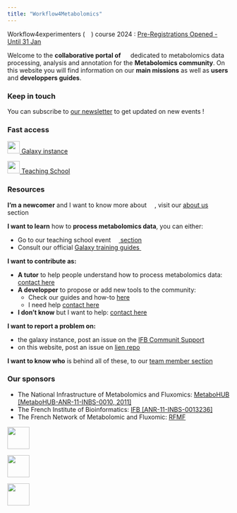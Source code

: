 ---
title: "Workflow4Metabolomics"
---

:::{.callout-important}
Workflow4experimenters (![](/images/W4E_icon.svg){height=1em}) course 2024  : [Pre-Registrations Opened - Until 31 Jan](https://workflow4metabolomics.org/W4E2024)
:::

Welcome to the **collaborative portal of** ![](/images/W4M_icon.svg){height=1em} dedicated to metabolomics data processing,
analysis and annotation for the **Metabolomics community**. On this website you will find information on our **main 
missions** as well as **users** and **developpers guides**.



### Keep in touch

You can subscribe to [our newsletter](https://groupes.france-bioinformatique.fr/sympa/subscribe/workflow4metabolomics-newsletter?previous_action=info) to get updated on new events !


### Fast access

::: {layout="[ -10, 20, -5, 20, -10]"}

[![](https://galaxyproject.org/images/galaxy-logos/galaxy_project_logo_square.png){height=2em} Galaxy instance](https://workflow4metabolomics.usegalaxy.fr/)

[![](/images/W4E_icon.svg){height=2em} Teaching School](https://workflow4metabolomics.org/W4E2024)

:::

### Resources


**I'm a newcomer** and I want to know more about ![](/images/W4M_icon.svg){height=1em}, visit our [about us](about.qmd) section

**I want to learn** how to **process metabolomics data**, you can either:

* Go to our teaching school event [![](/images/W4E_icon.svg){height=1em} section](TODO)
* Consult our official [Galaxy training guides ![](https://training.galaxyproject.org/training-material/assets/images/GTN-60px.png){height=1em}](https://training.galaxyproject.org/training-material/topics/metabolomics/)

**I want to contribute as:**

* **A tutor** to help people understand how to process metabolomics data: [contact here](TODO)  
*  **A developper** to propose or add new tools to the community:
    + Check our guides and how-to [here](TODO)  
    +  I need help [contact here](TODO)  
* **I don't know** but I want to help: [contact here](TODO)  

**I want to report a problem on:**

* the galaxy instance, post an issue on the [IFB Communit Support](https://community.france-bioinformatique.fr/c/workflow4metabolomics/10)
* on this website, post an issue on [lien repo](TODO)


**I want to know who** is behind all of these, to our [team member section](listing_team.qmd)


### Our sponsors

* The National Infrastructure of Metabolomics and Fluxomics: [MetaboHUB [MetaboHUB-ANR-11-INBS-0010, 2011]](https://www.metabohub.fr/)
* The French Institute of Bioinformatics: [IFB [ANR-11-INBS-0013236]](https://www.france-bioinformatique.fr/)
* The French Network of Metabolomic and Fluxomic: [RFMF](https://www.rfmf.fr/)

::: {layout-ncol=3 layout-valign="center"}

[![](https://www.metabohub.fr/media/752){height=50}](https://www.metabohub.fr/)

[![](https://www.france-bioinformatique.fr/wp-content/uploads/logo-ifb-couleur.svg){height=50}](https://www.france-bioinformatique.fr/)

[![](https://www.rfmf.fr/wp-content/uploads/2020/06/logo_seul.png){height=50}](https://www.rfmf.fr/)

:::